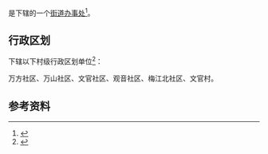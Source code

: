 {{中国乡级行政区|21/01/05/023/000}}

'''{{PAGENAMEBASE}}'''是{{PRC admin/fullname|21/01/05/023/000|3}}下辖的一个[[街道办事处|街道办事处]]<ref>{{PRC admin/ref sgc|{{PRC admin/parent|21/01/05/023/000}}}}</ref>。

== 行政区划 ==
{{PAGENAMEBASE}}下辖以下村级行政区划单位<ref>{{PRC admin/ref sgc|21/01/05/023/000}}</ref>：

万方社区、万山社区、文官社区、观音社区、梅江北社区、文官村。

== 参考资料 ==
{{reflist}}

{{辽宁行政区划小作品}}
{{PRC admin/navcat|21/01/05/023/000}}